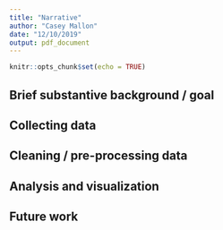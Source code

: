 ```yaml
---
title: "Narrative"
author: "Casey Mallon"
date: "12/10/2019"
output: pdf_document
---
```


```r
knitr::opts_chunk$set(echo = TRUE)
```

## Brief substantive background / goal


## Collecting data


## Cleaning / pre-processing data


## Analysis and visualization


## Future work


